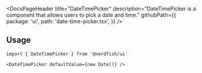 <DocsPageHeader
	title="DateTimePicker"
	description="DateTimePicker is a component that allows users to pick a date and time."
	githubPath={{
		package: 'ui',
		path: 'date-time-picker.tsx',
	}}
/>

<ComponentExample src="/src/app/docs/components/date-time-picker/example.tsx">
	<DateTimePickerExample />
</ComponentExample>

## Usage

```tsx
import { DateTimePicker } from '@nerdfish/ui'
```

```tsx
<DateTimePicker defaultValue={new Date()} />
```
